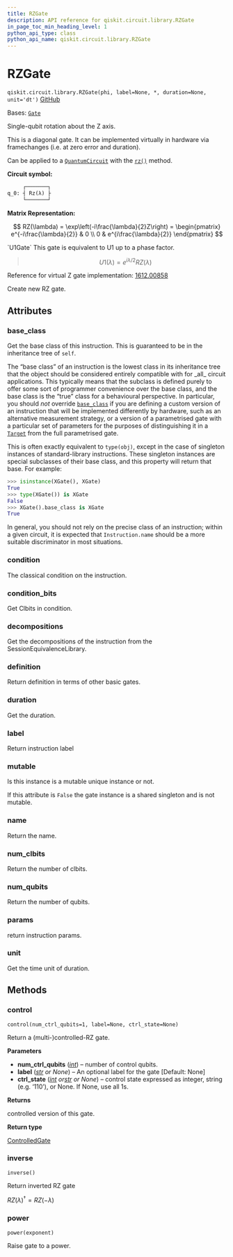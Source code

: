 ```yaml
---
title: RZGate
description: API reference for qiskit.circuit.library.RZGate
in_page_toc_min_heading_level: 1
python_api_type: class
python_api_name: qiskit.circuit.library.RZGate
---
```


# RZGate

<span id="qiskit.circuit.library.RZGate" />

`qiskit.circuit.library.RZGate(phi, label=None, *, duration=None, unit='dt')` [GitHub](https://github.com/qiskit/qiskit/tree/stable/0.45/qiskit/circuit/library/standard_gates/rz.py "view source code")

Bases: [`Gate`](qiskit.circuit.Gate "qiskit.circuit.gate.Gate")

Single-qubit rotation about the Z axis.

This is a diagonal gate. It can be implemented virtually in hardware via framechanges (i.e. at zero error and duration).

Can be applied to a [`QuantumCircuit`](qiskit.circuit.QuantumCircuit "qiskit.circuit.QuantumCircuit") with the [`rz()`](qiskit.circuit.QuantumCircuit#rz "qiskit.circuit.QuantumCircuit.rz") method.

**Circuit symbol:**

```python
     ┌───────┐
q_0: ┤ Rz(λ) ├
     └───────┘
```

**Matrix Representation:**

$$
RZ(\lambda) = \exp\left(-i\frac{\lambda}{2}Z\right) =
    \begin{pmatrix}
        e^{-i\frac{\lambda}{2}} & 0 \\
        0 & e^{i\frac{\lambda}{2}}
    \end{pmatrix}
$$

<Admonition title="See also" type="note">
  `U1Gate` This gate is equivalent to U1 up to a phase factor.

  > $$
  > U1(\lambda) = e^{i{\lambda}/2}RZ(\lambda)
  > $$

  Reference for virtual Z gate implementation: [1612.00858](https://arxiv.org/abs/1612.00858)
</Admonition>

Create new RZ gate.

## Attributes

<span id="qiskit.circuit.library.RZGate.base_class" />

### base\_class

Get the base class of this instruction. This is guaranteed to be in the inheritance tree of `self`.

The “base class” of an instruction is the lowest class in its inheritance tree that the object should be considered entirely compatible with for \_all\_ circuit applications. This typically means that the subclass is defined purely to offer some sort of programmer convenience over the base class, and the base class is the “true” class for a behavioural perspective. In particular, you should *not* override [`base_class`](#qiskit.circuit.library.RZGate.base_class "qiskit.circuit.library.RZGate.base_class") if you are defining a custom version of an instruction that will be implemented differently by hardware, such as an alternative measurement strategy, or a version of a parametrised gate with a particular set of parameters for the purposes of distinguishing it in a [`Target`](qiskit.transpiler.Target "qiskit.transpiler.Target") from the full parametrised gate.

This is often exactly equivalent to `type(obj)`, except in the case of singleton instances of standard-library instructions. These singleton instances are special subclasses of their base class, and this property will return that base. For example:

```python
>>> isinstance(XGate(), XGate)
True
>>> type(XGate()) is XGate
False
>>> XGate().base_class is XGate
True
```

In general, you should not rely on the precise class of an instruction; within a given circuit, it is expected that `Instruction.name` should be a more suitable discriminator in most situations.

<span id="qiskit.circuit.library.RZGate.condition" />

### condition

The classical condition on the instruction.

<span id="qiskit.circuit.library.RZGate.condition_bits" />

### condition\_bits

Get Clbits in condition.

<span id="qiskit.circuit.library.RZGate.decompositions" />

### decompositions

Get the decompositions of the instruction from the SessionEquivalenceLibrary.

<span id="qiskit.circuit.library.RZGate.definition" />

### definition

Return definition in terms of other basic gates.

<span id="qiskit.circuit.library.RZGate.duration" />

### duration

Get the duration.

<span id="qiskit.circuit.library.RZGate.label" />

### label

Return instruction label

<span id="qiskit.circuit.library.RZGate.mutable" />

### mutable

Is this instance is a mutable unique instance or not.

If this attribute is `False` the gate instance is a shared singleton and is not mutable.

<span id="qiskit.circuit.library.RZGate.name" />

### name

Return the name.

<span id="qiskit.circuit.library.RZGate.num_clbits" />

### num\_clbits

Return the number of clbits.

<span id="qiskit.circuit.library.RZGate.num_qubits" />

### num\_qubits

Return the number of qubits.

<span id="qiskit.circuit.library.RZGate.params" />

### params

return instruction params.

<span id="qiskit.circuit.library.RZGate.unit" />

### unit

Get the time unit of duration.

## Methods

### control

<span id="qiskit.circuit.library.RZGate.control" />

`control(num_ctrl_qubits=1, label=None, ctrl_state=None)`

Return a (multi-)controlled-RZ gate.

**Parameters**

*   **num\_ctrl\_qubits** ([*int*](https://docs.python.org/3/library/functions.html#int "(in Python v3.12)")) – number of control qubits.
*   **label** ([*str*](https://docs.python.org/3/library/stdtypes.html#str "(in Python v3.12)") *or None*) – An optional label for the gate \[Default: None]
*   **ctrl\_state** ([*int*](https://docs.python.org/3/library/functions.html#int "(in Python v3.12)")  *or*[*str*](https://docs.python.org/3/library/stdtypes.html#str "(in Python v3.12)") *or None*) – control state expressed as integer, string (e.g. ‘110’), or None. If None, use all 1s.

**Returns**

controlled version of this gate.

**Return type**

[ControlledGate](qiskit.circuit.ControlledGate "qiskit.circuit.ControlledGate")

### inverse

<span id="qiskit.circuit.library.RZGate.inverse" />

`inverse()`

Return inverted RZ gate

$RZ(\lambda)^{\dagger} = RZ(-\lambda)$

### power

<span id="qiskit.circuit.library.RZGate.power" />

`power(exponent)`

Raise gate to a power.

